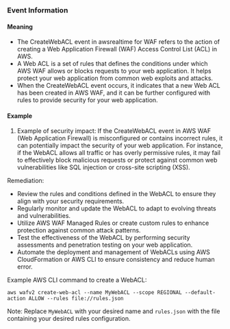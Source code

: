 
### Event Information

#### Meaning

- The CreateWebACL event in awsrealtime for WAF refers to the action of creating a Web Application Firewall (WAF) Access Control List (ACL) in AWS.
- A Web ACL is a set of rules that defines the conditions under which AWS WAF allows or blocks requests to your web application. It helps protect your web application from common web exploits and attacks.
- When the CreateWebACL event occurs, it indicates that a new Web ACL has been created in AWS WAF, and it can be further configured with rules to provide security for your web application.

#### Example

1. Example of security impact: If the CreateWebACL event in AWS WAF (Web Application Firewall) is misconfigured or contains incorrect rules, it can potentially impact the security of your web application. For instance, if the WebACL allows all traffic or has overly permissive rules, it may fail to effectively block malicious requests or protect against common web vulnerabilities like SQL injection or cross-site scripting (XSS).

Remediation:
- Review the rules and conditions defined in the WebACL to ensure they align with your security requirements.
- Regularly monitor and update the WebACL to adapt to evolving threats and vulnerabilities.
- Utilize AWS WAF Managed Rules or create custom rules to enhance protection against common attack patterns.
- Test the effectiveness of the WebACL by performing security assessments and penetration testing on your web application.
- Automate the deployment and management of WebACLs using AWS CloudFormation or AWS CLI to ensure consistency and reduce human error.

Example AWS CLI command to create a WebACL:
```
aws wafv2 create-web-acl --name MyWebACL --scope REGIONAL --default-action ALLOW --rules file://rules.json
```

Note: Replace `MyWebACL` with your desired name and `rules.json` with the file containing your desired rules configuration.

